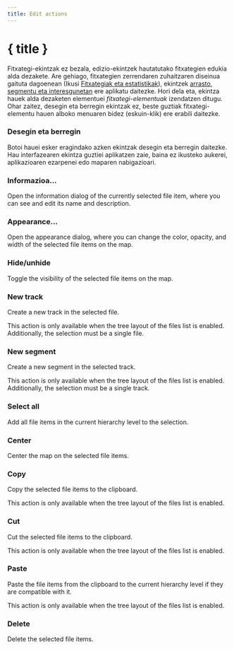 ```yaml
---
title: Edit actions
---
```


<script lang="ts">
</script>

# { title }

Fitxategi-ekintzak ez bezala, edizio-ekintzek hautatutako fitxategien edukia alda dezakete.
Are gehiago, fitxategien zerrendaren zuhaitzaren diseinua gaituta dagoenean (Ikusi [Fitxategiak eta estatistikak](../files-and-stats)), ekintzek [arrasto, segmentu eta interesgunetan](../gpx) ere aplikatu daitezke.
Hori dela eta, ekintza hauek alda dezaketen elementuei _fitxategi-elementuak_ izendatzen ditugu.
Ohar zaitez, desegin eta berregin ekintzak ez, beste guztiak fitxategi-elementu hauen alboko menuaren bidez (eskuin-klik) ere erabili daitezke.

### <Undo2 size="16" class="inline-block" style="margin-bottom: 2px" /><Redo2 size="16" class="inline-block" style="margin-bottom: 2px" /> Desegin eta berregin

Botoi hauei esker eragindako azken ekintzak desegin eta berregin daitezke.
Hau interfazearen ekintza guztiei aplikatzen zaie, baina ez ikusteko aukerei, aplikazioaren ezarpenei edo maparen nabigazioari.

### <Info size="16" class="inline-block" style="margin-bottom: 2px" /> Informazioa...

Open the information dialog of the currently selected file item, where you can see and edit its name and description.

### <PaintBucket size="16" class="inline-block" style="margin-bottom: 2px" /> Appearance...

Open the appearance dialog, where you can change the color, opacity, and width of the selected file items on the map.

### <EyeOff size="16" class="inline-block" style="margin-bottom: 2px" /> Hide/unhide

Toggle the visibility of the selected file items on the map.

### <Plus size="16" class="inline-block" style="margin-bottom: 2px" /> New track

Create a new track in the selected file.

<DocsNote>

This action is only available when the tree layout of the files list is enabled.
Additionally, the selection must be a single file.

</DocsNote>

### <Plus size="16" class="inline-block" style="margin-bottom: 2px" /> New segment

Create a new segment in the selected track.

<DocsNote>

This action is only available when the tree layout of the files list is enabled.
Additionally, the selection must be a single track.

</DocsNote>

### <FileStack size="16" class="inline-block" style="margin-bottom: 2px" /> Select all

Add all file items in the current hierarchy level to the selection.

### <Maximize size="16" class="inline-block" style="margin-bottom: 2px" /> Center

Center the map on the selected file items.

### <ClipboardCopy size="16" class="inline-block" style="margin-bottom: 2px" /> Copy

Copy the selected file items to the clipboard.

<DocsNote>

This action is only available when the tree layout of the files list is enabled.

</DocsNote>

### <Scissors size="16" class="inline-block" style="margin-bottom: 2px" /> Cut

Cut the selected file items to the clipboard.

<DocsNote>

This action is only available when the tree layout of the files list is enabled.

</DocsNote>

### <ClipboardPaste size="16" class="inline-block" style="margin-bottom: 2px" /> Paste

Paste the file items from the clipboard to the current hierarchy level if they are compatible with it.

<DocsNote>

This action is only available when the tree layout of the files list is enabled.

</DocsNote>

### <Trash2 size="16" class="inline-block" style="margin-bottom: 2px" /> Delete

Delete the selected file items.

